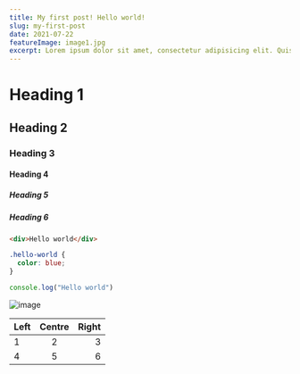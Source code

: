 ```yaml
---
title: My first post! Hello world!
slug: my-first-post
date: 2021-07-22
featureImage: image1.jpg
excerpt: Lorem ipsum dolor sit amet, consectetur adipisicing elit. Quisquam, quas?
---
```


# Heading 1

## Heading 2

### Heading 3

#### Heading 4

##### Heading 5

##### Heading 6

```html
<div>Hello world</div>
```

```css
.hello-world {
  color: blue;
}
```

```js
console.log("Hello world")
```

![image](image1.jpg)

| Left | Centre | Right |
|:-----|:------:|------:|
| 1 | 2 | 3 |
| 4 | 5 | 6 |

